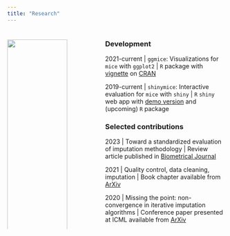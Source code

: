 ```yaml
---
title: "Research"
---
```


::: columns
::: {.column width="30%"}
### 

![](images/ggmice_logo.png){width="100%"}

<br>

For an overview of my published work, see my [ORCID page](https://orcid.org/0000-0003-3276-2141). Other places to find my research output are my [Utrecht University page](https://www.uu.nl/staff/HIOberman), [OSF](https://osf.io/d8c5f/), and [Google Scholar](https://scholar.google.nl/citations?user=myLQXrEAAAAJ). I aim to work open source and make my research repositories available on [GitHub](https://github.com/hanneoberman).
:::

::: {.column width="10%"}
<!-- empty column to create gap -->
:::

::: {.column width="60%"}
### Development

2021-current \| `ggmice`: Visualizations for `mice` with `ggplot2` \| `R` package with [vignette](https://amices.org/ggmice/) on [CRAN](https://CRAN.R-project.org/package=ggmice)

2019-current \| `shinymice`: Interactive evaluation for `mice` with `shiny` \| `R` `shiny` web app with [demo version](https://hanneoberman.shinyapps.io/shinymice-demo/) and (upcoming) `R` package

### Selected contributions

2023 \| Toward a standardized evaluation of imputation methodology \| Review article published in [Biometrical Journal](https://doi.org/10.1002/bimj.202200107)

2021 \| Quality control, data cleaning, imputation \| Book chapter available from [ArXiv](https://doi.org/10.48550/arXiv.2110.15877)

2020 \| Missing the point: non-convergence in iterative imputation algorithms \| Conference paper presented at ICML available from [ArXiv](https://doi.org/10.48550/arXiv.2110.11951)

:::
:::
